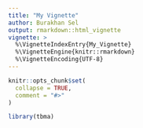 ---
title: "My Vignette"
author: Burakhan Sel
output: rmarkdown::html_vignette
vignette: >
  %\VignetteIndexEntry{My_Vignette}
  %\VignetteEngine{knitr::rmarkdown}
  %\VignetteEncoding{UTF-8}
---

```{r, include = FALSE}
knitr::opts_chunk$set(
  collapse = TRUE,
  comment = "#>"
)
```

```{r setup}
library(tbma)
```
